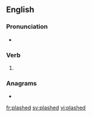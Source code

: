 ==English==

===Pronunciation===
* {{rhymes|æʃt|lang=en}}

===Verb===
{{head|en|verb form}}

# {{en-past of|plash}}

===Anagrams===
* {{l|en|L-shaped}}

[[fr:plashed]]
[[sv:plashed]]
[[vi:plashed]]